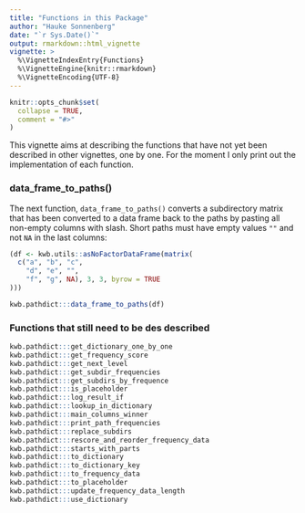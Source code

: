 ```yaml
---
title: "Functions in this Package"
author: "Hauke Sonnenberg"
date: "`r Sys.Date()`"
output: rmarkdown::html_vignette
vignette: >
  %\VignetteIndexEntry{Functions}
  %\VignetteEngine{knitr::rmarkdown}
  %\VignetteEncoding{UTF-8}
---
```


```r
knitr::opts_chunk$set(
  collapse = TRUE,
  comment = "#>"
)
```

This vignette aims at describing the functions that have not yet been described
in other vignettes, one by one. For the moment I only print out the 
implementation of each function.

### data_frame_to_paths()

The next function, `data_frame_to_paths()` converts a subdirectory matrix that
has been converted to a data frame back to the paths by pasting all non-empty
columns with slash. Short paths must have empty values `""` and not `NA` in the
last columns:

```r
(df <- kwb.utils::asNoFactorDataFrame(matrix(
  c("a", "b", "c", 
    "d", "e", "",
    "f", "g", NA), 3, 3, byrow = TRUE
)))

kwb.pathdict:::data_frame_to_paths(df)
```

### Functions that still need to be des described

```r
kwb.pathdict:::get_dictionary_one_by_one
kwb.pathdict:::get_frequency_score
kwb.pathdict:::get_next_level
kwb.pathdict:::get_subdir_frequencies
kwb.pathdict:::get_subdirs_by_frequence
kwb.pathdict:::is_placeholder
kwb.pathdict:::log_result_if
kwb.pathdict:::lookup_in_dictionary
kwb.pathdict:::main_columns_winner
kwb.pathdict:::print_path_frequencies
kwb.pathdict:::replace_subdirs
kwb.pathdict:::rescore_and_reorder_frequency_data
kwb.pathdict:::starts_with_parts
kwb.pathdict:::to_dictionary
kwb.pathdict:::to_dictionary_key
kwb.pathdict:::to_frequency_data
kwb.pathdict:::to_placeholder
kwb.pathdict:::update_frequency_data_length
kwb.pathdict:::use_dictionary
```
